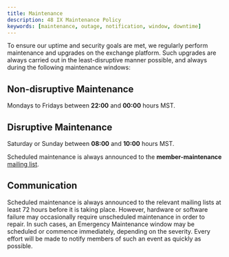 ```yaml
---
title: Maintenance
description: 48 IX Maintenance Policy
keywords: [maintenance, outage, notification, window, downtime]
---
```


To ensure our uptime and security goals are met, we regularly perform maintenance and upgrades on the exchange platform. Such upgrades are always carried out in the least-disruptive manner possible, and always during the following maintenance windows:

## Non-disruptive Maintenance

Mondays to Fridays between **22:00** and **00:00** hours MST.

## Disruptive Maintenance

Saturday or Sunday between **08:00** and **10:00** hours MST.

Scheduled maintenance is always announced to the **member-maintenance** [mailing list](communication.mdx).

## Communication

Scheduled maintenance is always announced to the relevant mailing lists at least 72 hours before it is taking place. However, hardware or software failure may occasionally require unscheduled maintenance in order to repair. In such cases, an Emergency Maintenance window may be scheduled or commence immediately, depending on the severity. Every effort will be made to notify members of such an event as quickly as possible.
